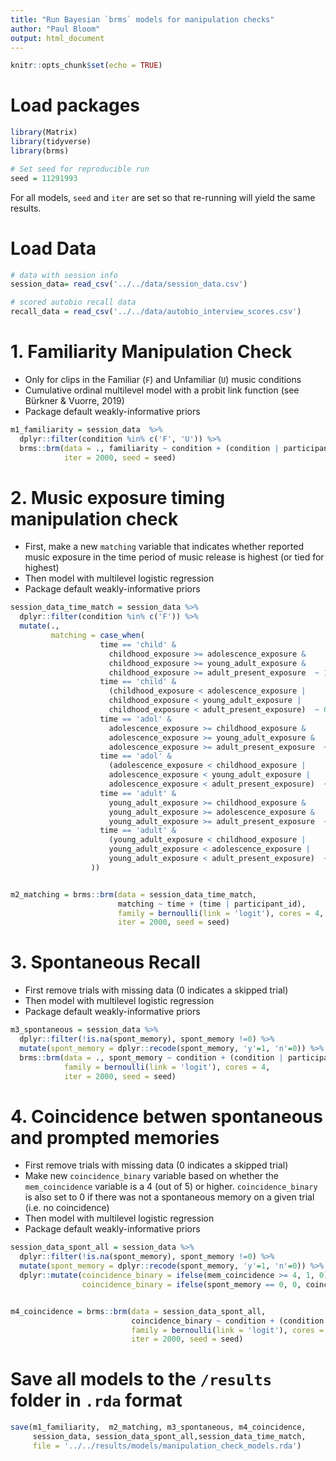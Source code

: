 ```yaml
---
title: "Run Bayesian `brms` models for manipulation checks"
author: "Paul Bloom"
output: html_document
---
```


```r
knitr::opts_chunk$set(echo = TRUE)
```

# Load packages

```r
library(Matrix)
library(tidyverse)
library(brms)

# Set seed for reproducible run
seed = 11291993
```

For all models, `seed` and `iter` are set so that re-running will yield the same results.


# Load Data

```r
# data with session info
session_data= read_csv('../../data/session_data.csv') 

# scored autobio recall data
recall_data = read_csv('../../data/autobio_interview_scores.csv')
```

# 1. Familiarity Manipulation Check

* Only for clips in the Familiar (`F`) and Unfamiliar (`U`) music conditions
* Cumulative ordinal multilevel model with a probit link function (see Bürkner & Vuorre, 2019)
* Package default weakly-informative priors

```r
m1_familiarity = session_data  %>%
  dplyr::filter(condition %in% c('F', 'U')) %>%
  brms::brm(data = ., familiarity ~ condition + (condition | participant_id), family = cumulative('probit'), cores = 4, 
            iter = 2000, seed = seed)
```

# 2. Music exposure timing manipulation check

* First, make a new `matching` variable that indicates whether reported music exposure in the time period of music release is highest (or tied for highest)
* Then model with multilevel logistic regression
* Package default weakly-informative priors

```r
session_data_time_match = session_data %>%
  dplyr::filter(condition %in% c('F')) %>%
  mutate(.,
         matching = case_when(
                    time == 'child' &
                      childhood_exposure >= adolescence_exposure &
                      childhood_exposure >= young_adult_exposure &
                      childhood_exposure >= adult_present_exposure  ~ 1,
                    time == 'child' &
                      (childhood_exposure < adolescence_exposure |
                      childhood_exposure < young_adult_exposure |
                      childhood_exposure < adult_present_exposure)  ~ 0,
                    time == 'adol' &
                      adolescence_exposure >= childhood_exposure &
                      adolescence_exposure >= young_adult_exposure &
                      adolescence_exposure >= adult_present_exposure  ~ 1,
                    time == 'adol' &
                      (adolescence_exposure < childhood_exposure |
                      adolescence_exposure < young_adult_exposure |
                      adolescence_exposure < adult_present_exposure)  ~ 0,
                    time == 'adult' &
                      young_adult_exposure >= childhood_exposure &
                      young_adult_exposure >= adolescence_exposure &
                      young_adult_exposure >= adult_present_exposure  ~ 1,
                    time == 'adult' &
                      (young_adult_exposure < childhood_exposure |
                      young_adult_exposure < adolescence_exposure |
                      young_adult_exposure < adult_present_exposure)  ~ 0
                  ))


m2_matching = brms::brm(data = session_data_time_match,
                        matching ~ time + (time | participant_id),
                        family = bernoulli(link = 'logit'), cores = 4, 
                        iter = 2000, seed = seed)
```

# 3. Spontaneous Recall

* First remove trials with missing data (0 indicates a skipped trial)
* Then model with multilevel logistic regression
* Package default weakly-informative priors

```r
m3_spontaneous = session_data %>%
  dplyr::filter(!is.na(spont_memory), spont_memory !=0) %>%
  mutate(spont_memory = dplyr::recode(spont_memory, 'y'=1, 'n'=0)) %>%
  brms::brm(data = ., spont_memory ~ condition + (condition | participant_id), 
            family = bernoulli(link = 'logit'), cores = 4, 
            iter = 2000, seed = seed)
```


# 4. Coincidence betwen spontaneous and prompted memories

* First remove trials with missing data (0 indicates a skipped trial)
* Make new `coincidence_binary` variable based on whether the `mem_coincidence` variable is a 4 (out of 5) or higher. `coincidence_binary` is also set to 0 if there was not a spontaneous memory on a given trial (i.e. no coincidence)
* Then model with multilevel logistic regression
* Package default weakly-informative priors

```r
session_data_spont_all = session_data %>%
  dplyr::filter(!is.na(spont_memory), spont_memory !=0) %>%
  mutate(spont_memory = dplyr::recode(spont_memory, 'y'=1, 'n'=0)) %>%
  dplyr::mutate(coincidence_binary = ifelse(mem_coincidence >= 4, 1, 0),
                coincidence_binary = ifelse(spont_memory == 0, 0, coincidence_binary))


m4_coincidence = brms::brm(data = session_data_spont_all, 
                           coincidence_binary ~ condition + (condition | participant_id), 
                           family = bernoulli(link = 'logit'), cores = 4, 
                           iter = 2000, seed = seed)
```

# Save all models to the `/results` folder in `.rda` format

```r
save(m1_familiarity,  m2_matching, m3_spontaneous, m4_coincidence, 
     session_data, session_data_spont_all,session_data_time_match,
     file = '../../results/models/manipulation_check_models.rda')
```
